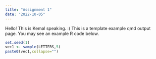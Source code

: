 ```yaml
---
title: "Assignment 1"
date: "2022-10-05"
---
```

Hello! This is Kemal speaking. :)
This is a template example qmd output page. You may see an example R code below.

```r
set.seed(1)
vec1 <- sample(LETTERS,5)
paste0(vec1,collapse="")
```
